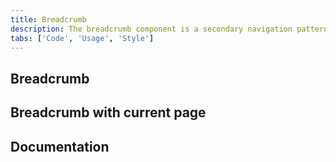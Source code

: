 ```yaml
---
title: Breadcrumb
description: The breadcrumb component is a secondary navigation pattern that shows hierarchy among content or traces a user’s path.
tabs: ['Code', 'Usage', 'Style']
---
```


## Breadcrumb

<ComponentCode
  name="Breadcrumb"
  component="breadcrumb"
  variation="breadcrumb"
  hasReactVersion="breadcrumb--default"
  hasVueVersion="breadcrumb--default"
  hasAngularVersion="?path=//story/breadcrumb--basic"
  codepen="yreLJv"></ComponentCode>

## Breadcrumb with current page

<ComponentCode
  name="Breadcrumb with current page"
  component="breadcrumb"
  variation="breadcrumb--current-page"
  hasReactVersion="breadcrumb--default"
  hasAngularVersion="?path=/story/breadcrumb--model"
  codepen="LvGYxK"></ComponentCode>

## Documentation

<ComponentDocs component="breadcrumb"></ComponentDocs>
